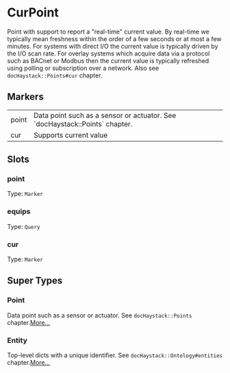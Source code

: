 # CurPoint
Point with support to report a &quot;real-time&quot; current value.  By real-time
we typically mean freshness within the order of a few seconds or at
most a few minutes.  For systems with direct I/O the current value is
typically driven by the I/O scan rate. For overlay systems which acquire
data via a protocol such as BACnet or Modbus then the current value
is typically refreshed using polling or subscription over a network.
Also see `docHaystack::Points#cur` chapter.
## Markers
<table>
<tbody>
<tr>
<td className='p-2 align-top'><span className='bg-sky-200 rounded-md px-3 py-1 text-sky-700 block font-semibold text-center text-sm'>point </span></td>
<td className='p-2 align-top'>Data point such as a sensor or actuator. See `docHaystack::Points` chapter.</td>
</tr>
<tr>
<td className='p-2 align-top'><span className='bg-sky-200 rounded-md px-3 py-1 text-sky-700 block font-semibold text-center text-sm'>cur </span></td>
<td className='p-2 align-top'>Supports current value</td>
</tr>
</tbody>
</table>

## Slots

### point
Type: `Marker`

### equips
Type: `Query`

### cur
Type: `Marker`



## Super Types
### Point
Data point such as a sensor or actuator.
See `docHaystack::Points` chapter.[More...](/ph/entities/Point)

### Entity
Top-level dicts with a unique identifier.
See `docHaystack::Ontology#entities` chapter.[More...](/ph/entities/Entity)


